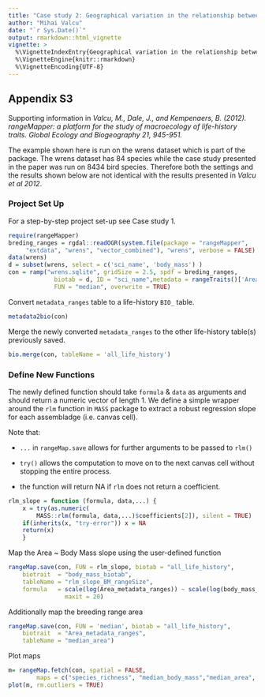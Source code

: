 ```yaml
---
title: "Case study 2: Geographical variation in the relationship between range size and body size"
author: "Mihai Valcu"
date: "`r Sys.Date()`"
output: rmarkdown::html_vignette
vignette: >
  %\VignetteIndexEntry{Geographical variation in the relationship between range size and body size}
  %\VignetteEngine{knitr::rmarkdown}
  %\VignetteEncoding{UTF-8}
---
```


## Appendix S3
Supporting information in  _Valcu, M., Dale, J., and Kempenaers, B. (2012).
rangeMapper: a platform for the study of macroecology of life-history traits.
Global Ecology and Biogeography 21, 945-951._

The example shown here is run on the wrens dataset which is part of the package.
The wrens dataset has 84 species while the case study presented in the paper
was run on 8434 bird species. Therefore both the settings and the results shown
below are not identical with the results presented in _Valcu et al 2012_.

### Project Set Up

For a step-by-step project set-up see Case study 1.

```r
require(rangeMapper)
breding_ranges = rgdal::readOGR(system.file(package = "rangeMapper",
     "extdata", "wrens", "vector_combined"), "wrens", verbose = FALSE)
data(wrens)
d = subset(wrens, select = c('sci_name', 'body_mass') )
con = ramp("wrens.sqlite", gridSize = 2.5, spdf = breding_ranges,
             biotab = d, ID = "sci_name",metadata = rangeTraits()['Area'],
             FUN = "median", overwrite = TRUE)
```
Convert `metadata_ranges` table to a life-history `BIO_` table.

```r
metadata2bio(con)
```
Merge the newly converted `metadata_ranges` to the other life-history table(s) previously saved.

```r
bio.merge(con, tableName = 'all_life_history')
```

###  Define New Functions

The newly defined function should take `formula` & `data` as arguments and should
return a numeric vector of length 1.
We define a simple wrapper around the `rlm` function in `MASS` package to extract
a robust regression slope for each assembladge (i.e. canvas cell).

Note that:

 * `...` in `rangeMap.save` allows for further arguments to be passed to `rlm()`

 * `try()` allows the computation to move on to the next canvas cell without stopping the entire process.

 * the function will return NA if `rlm` does not return a coefficient.

```r
rlm_slope = function (formula, data,...) {
    x = try(as.numeric(
        MASS::rlm(formula, data,...)$coefficients[2]), silent = TRUE)
    if(inherits(x, "try-error")) x = NA
    return(x)
    }
```

Map the Area ~ Body Mass slope using the user-defined function

```r
rangeMap.save(con, FUN = rlm_slope, biotab = "all_life_history",
    biotrait  = "body_mass_biotab",
    tableName = "rlm_slope_BM_rangeSize",
    formula   = scale(log(Area_metadata_ranges)) ~ scale(log(body_mass_biotab)),
                maxit = 20)
```

Additionally map the breeding range area

```r
rangeMap.save(con, FUN = 'median', biotab = "all_life_history",
    biotrait  = "Area_metadata_ranges",
    tableName = "median_area")
```


Plot maps

```r
m= rangeMap.fetch(con, spatial = FALSE,
        maps = c("species_richness", "median_body_mass","median_area", "rlm_slope_BM_rangeSize" ) )
plot(m, rm.outliers = TRUE)
```



